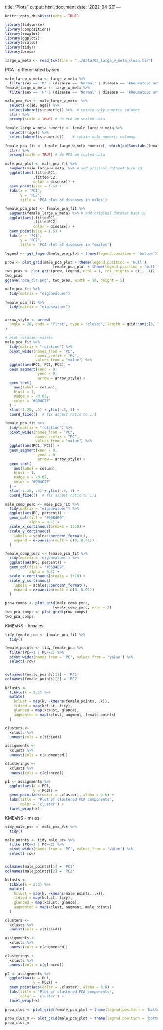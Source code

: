 title: "Plots"
output: html_document
date: '2022-04-20'
---

```r
knitr::opts_chunk$set(echo = TRUE)
```

```r
library(tidyverse)
library(compositions)
library(cowplot)
library(ggplot2)
library(scales)
library(tidyr)
library(broom)
```


```r
large_w_meta <- read_tsv(file = "../data/02_large_w_meta_clean.tsv")
```


PCA - differentiated by sex
```r
male_large_w_meta <- large_w_meta %>% 
  filter(sex == 'M' & (disease == 'Normal' | disease == 'Rheumatoid arthritis (early)' | disease == 'Rheumatoid arthritis (established)'))
female_large_w_meta <- large_w_meta %>% 
  filter(sex == 'F' & (disease == 'Normal' | disease == 'Rheumatoid arthritis (early)' | disease == 'Rheumatoid arthritis (established)'))

male_pca_fit <- male_large_w_meta  %>%
  select(-c(id, age)) %>%
  select(where(is.numeric)) %>%  # retain only numeric columns
  clr() %>% 
  prcomp(scale = TRUE) # do PCA on scaled data

female_large_w_meta_numeric <- female_large_w_meta %>%
  select(!(age)) %>% 
  select(where(is.numeric))    # retain only numeric columns
  
female_pca_fit <- female_large_w_meta_numeric[, which(colSums(abs(female_large_w_meta_numeric)) != 0)] %>%   
  clr() %>% 
  prcomp(scale = TRUE) # do PCA on scaled data

male_pca_plot <- male_pca_fit %>%
  augment(male_large_w_meta) %>% # add original dataset back in
  ggplot(aes(.fittedPC1, 
             .fittedPC2, 
             color = disease)) + 
  geom_point(size = 1.5) +
  labs(x = 'PC1',
       y = 'PC2',
       title = 'PCA plot of diseases in males')

female_pca_plot <- female_pca_fit %>%
  augment(female_large_w_meta) %>% # add original dataset back in
  ggplot(aes(.fittedPC1, 
             .fittedPC2, 
             color = disease)) + 
  geom_point(size = 1.5) +
  labs(x = 'PC1',
       y = 'PC2',
       title = 'PCA plot of diseases in females')

legend <- get_legend(male_pca_plot + theme(legend.position = 'bottom'))

prow <- plot_grid(male_pca_plot + theme(legend.position = 'null'), 
                      female_pca_plot + theme(legend.position = 'null'), rel_widths = c(2, 2))
two_pcas <- plot_grid(prow, legend, ncol = 1, rel_heights = c(1, .1))
two_pcas 
ggsave('pca_clr.png', two_pcas, width = 10, height = 5)
```


```r
male_pca_fit %>%
  tidy(matrix = "eigenvalues")

female_pca_fit %>%
  tidy(matrix = "eigenvalues")


arrow_style <- arrow(
  angle = 20, ends = "first", type = "closed", length = grid::unit(8, "pt")
)

# plot rotation matrix
male_pca_fit %>%
  tidy(matrix = "rotation") %>%
  pivot_wider(names_from = "PC", 
              names_prefix = "PC", 
              values_from = "value") %>%
  ggplot(aes(PC1, PC2, PC3)) +
  geom_segment(xend = 0, 
               yend = 0,
               arrow = arrow_style) +
  geom_text(
    aes(label = column),
    hjust = 1, 
    nudge_x = -0.02, 
    color = "#904C2F"
  ) +
  xlim(-1.25, .5) + ylim(-.5, 1) +
  coord_fixed()  # fix aspect ratio to 1:1

female_pca_fit %>%
  tidy(matrix = "rotation") %>%
  pivot_wider(names_from = "PC", 
              names_prefix = "PC", 
              values_from = "value") %>%
  ggplot(aes(PC1, PC2)) +
  geom_segment(xend = 0, 
               yend = 0, 
               arrow = arrow_style) +
  geom_text(
    aes(label = column),
    hjust = 1, 
    nudge_x = -0.02, 
    color = "#904C2F"
  ) +
  xlim(-1.25, .5) + ylim(-.5, 1) +
  coord_fixed()  # fix aspect ratio to 1:1

```




```r
male_comp_perc <- male_pca_fit %>%
  tidy(matrix = "eigenvalues") %>%
  ggplot(aes(PC, percent)) +
  geom_col(fill = "#56B4E9", 
           alpha = 0.8) +
  scale_x_continuous(breaks = 1:10) +
  scale_y_continuous(
    labels = scales::percent_format(),
    expand = expansion(mult = c(0, 0.01))
  ) 

female_comp_perc <- female_pca_fit %>%
  tidy(matrix = "eigenvalues") %>%
  ggplot(aes(PC, percent)) +
  geom_col(fill = "#56B4E9", 
           alpha = 0.8) +
  scale_x_continuous(breaks = 1:10) +
  scale_y_continuous(
    labels = scales::percent_format(),
    expand = expansion(mult = c(0, 0.01))
  ) 

prow_comps <- plot_grid(male_comp_perc, 
                      female_comp_perc, nrow = 2)
two_pca_comps <- plot_grid(prow_comps)
two_pca_comps
```


KMEANS - females
```r
tidy_female_pca <- female_pca_fit %>% 
  tidy() 

female_points <- tidy_female_pca %>% 
  filter(PC==1 | PC==2) %>% 
  pivot_wider(names_from = 'PC', values_from = 'value') %>% 
  select(-row)


colnames(female_points)[1] = 'PC1'
colnames(female_points)[2] = 'PC2'

kclusts <- 
  tibble(k = 2:3) %>%
  mutate(
    kclust = map(k, ~kmeans(female_points, .x)),
    tidied = map(kclust, tidy),
    glanced = map(kclust, glance),
    augmented = map(kclust, augment, female_points)
  )

clusters <- 
  kclusts %>%
  unnest(cols = c(tidied))

assignments <- 
  kclusts %>% 
  unnest(cols = c(augmented))

clusterings <- 
  kclusts %>%
  unnest(cols = c(glanced))

p1 <- assignments %>% 
  ggplot(aes(x = PC1, 
             y = PC2)) +
  geom_point(aes(color = .cluster), alpha = 0.8) +
  labs(title = 'Plot of clustered PCA components',
       color = 'cluster') +
  facet_wrap(~k)
```



KMEANS - males
```r
tidy_male_pca <- male_pca_fit %>% 
  tidy() 

male_points <- tidy_male_pca %>% 
  filter(PC==1 | PC==2) %>% 
  pivot_wider(names_from = 'PC', values_from = 'value') %>% 
  select(-row)


colnames(male_points)[1] = 'PC1'
colnames(male_points)[2] = 'PC2'

kclusts <- 
  tibble(k = 2:3) %>%
  mutate(
    kclust = map(k, ~kmeans(male_points, .x)),
    tidied = map(kclust, tidy),
    glanced = map(kclust, glance),
    augmented = map(kclust, augment, male_points)
  )

clusters <- 
  kclusts %>%
  unnest(cols = c(tidied))

assignments <- 
  kclusts %>% 
  unnest(cols = c(augmented))

clusterings <- 
  kclusts %>%
  unnest(cols = c(glanced))

p2 <- assignments %>% 
  ggplot(aes(x = PC1, 
             y = PC2)) +
  geom_point(aes(color = .cluster), alpha = 0.8) +
  labs(title = 'Plot of clustered PCA components',
       color = 'cluster') +
  facet_wrap(~k)
```


```r
prow_clus <- plot_grid(female_pca_plot + theme(legend.position = 'bottom') + guides(colour = guide_legend(nrow = 3)), p1 + theme(legend.position = 'bottom') + guides(colour = guide_legend(nrow = 3)), rel_widths = c(2, 4))
```

```r
prow_clus_m <- plot_grid(male_pca_plot + theme(legend.position = 'bottom') + guides(colour = guide_legend(nrow = 3)), p2 + theme(legend.position = 'bottom') + guides(colour = guide_legend(nrow = 3)), rel_widths = c(2, 4))
prow_clus_m
```

